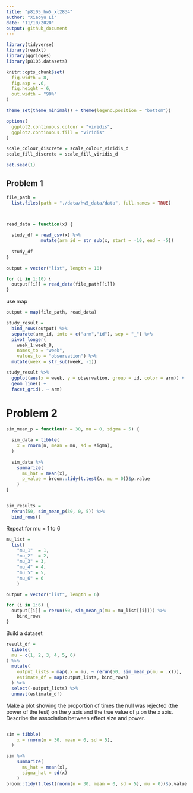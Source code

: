 ```yaml
---
title: "p8105_hw5_xl2834"
author: "Xiaoyu Li"
date: "11/10/2020"
output: github_document
---
```


```r
library(tidyverse)
library(readxl)
library(ggridges)
library(p8105.datasets)

knitr::opts_chunk$set(
  fig.width = 8,
  fig.asp = .6,
  fig.height = 6,
  out.width = "90%"
)

theme_set(theme_minimal() + theme(legend.position = "bottom"))

options(
  ggplot2.continuous.colour = "viridis",
  ggplot2.continuous.fill = "viridis"
)

scale_colour_discrete = scale_colour_viridis_d
scale_fill_discrete = scale_fill_viridis_d

set.seed(1)
```

## Problem 1

```r
file_path = 
  list.files(path = "./data/hw5_data/data", full.names = TRUE)



read_data = function(x) {
  
  study_df = read_csv(x) %>% 
             mutate(arm_id = str_sub(x, start = -10, end = -5))
  
  study_df
}

output = vector("list", length = 10)

for (i in 1:10) {
  output[[i]] = read_data(file_path[[i]])
}

```


use map

```r
output = map(file_path, read_data)

study_result = 
  bind_rows(output) %>% 
  separate(arm_id, into = c("arm","id"), sep = "_") %>% 
  pivot_longer(
    week_1:week_8,
    names_to = "week",
    values_to = "observation") %>% 
  mutate(week = str_sub(week, -1))
```

```r
study_result %>% 
  ggplot(aes(x = week, y = observation, group = id, color = arm)) + 
  geom_line() +
  facet_grid(. ~ arm)
```

# Problem 2

```r
sim_mean_p = function(n = 30, mu = 0, sigma = 5) {
  
  sim_data = tibble(
    x = rnorm(n, mean = mu, sd = sigma),
  )
  
  sim_data %>% 
    summarize(
      mu_hat = mean(x),
      p_value = broom::tidy(t.test(x, mu = 0))$p.value
    )
}


sim_results = 
  rerun(50, sim_mean_p(30, 0, 5)) %>% 
  bind_rows()
```

Repeat for mu = 1 to 6

```r
mu_list = 
  list(
    "mu_1"  = 1, 
    "mu_2"  = 2, 
    "mu_3" = 3, 
    "mu_4" = 4,
    "mu_5" = 5,
    "mu_6" = 6
    )

output = vector("list", length = 6)

for (i in 1:6) {
  output[[i]] = rerun(50, sim_mean_p(mu = mu_list[[i]])) %>% 
    bind_rows
}
```

Build a dataset

```r
result_df =
  tibble(
  mu = c(1, 2, 3, 4, 5, 6)
) %>% 
  mutate(
    output_lists = map(.x = mu, ~ rerun(50, sim_mean_p(mu = .x))),
    estimate_df = map(output_lists, bind_rows)
  ) %>% 
  select(-output_lists) %>% 
  unnest(estimate_df)
```


Make a plot showing the proportion of times the null was rejected (the power of the test) on the y axis and the true value of μ on the x axis. Describe the association between effect size and power.

```r

```



```r
sim = tibble(
    x = rnorm(n = 30, mean = 0, sd = 5),
  )

sim %>% 
    summarize(
      mu_hat = mean(x),
      sigma_hat = sd(x)
    )
broom::tidy(t.test(rnorm(n = 30, mean = 0, sd = 5), mu = 0))$p.value

```

